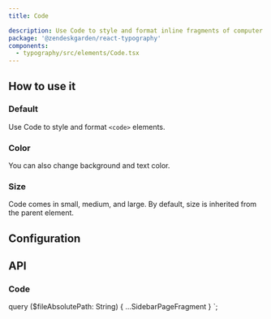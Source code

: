 ```yaml
---
title: Code

description: Use Code to style and format inline fragments of computer code.
package: '@zendeskgarden/react-typography'
components:
  - typography/src/elements/Code.tsx
---
```


## How to use it

### Default

Use Code to style and format `<code>` elements.


<CodeExample code={DefaultCode}>
  <Default />
</CodeExample>

### Color

You can also change background and text color.


<CodeExample code={ColorCode}>
  <Color />
</CodeExample>

### Size

Code comes in small, medium, and large. By default, size is inherited from
the parent element.


<CodeExample code={SizeCode}>
  <Size />
</CodeExample>

## Configuration

<Configuration reactPackage={props.data.mdx.package} components={props.data.mdx.components} />

## API

### Code

<Component components={props.data.mdx.components} componentName="code" />

<PropSheet components={props.data.mdx.components} componentName="code" />


  query ($fileAbsolutePath: String) {
    ...SidebarPageFragment
  }
`;
